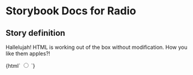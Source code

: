 

# Storybook Docs for Radio

<Meta title="govtnz-import/Radio" />

## Story definition

Hallelujah! HTML is working out of the box without modification.
How you like them apples?!

<Preview>
  <Story name="Radio" height="100px">
    {html` <input class="g-radios__input" name="example" type="radio" /> `}
  </Story>
</Preview>
